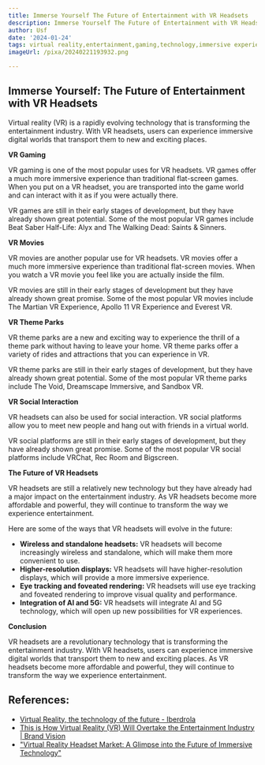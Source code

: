 ```yaml
---
title: Immerse Yourself The Future of Entertainment with VR Headsets
description: Immerse Yourself The Future of Entertainment with VR Headsets
author: Usf
date: '2024-01-24'
tags: virtual reality,entertainment,gaming,technology,immersive experience
imageUrl: /pixa/20240221193932.png

---
```

## Immerse Yourself: The Future of Entertainment with VR Headsets

Virtual  reality (VR) is a rapidly evolving technology that is transforming the entertainment industry.  With VR headsets,  users can experience immersive digital worlds that transport them to  new and exciting places.

**VR  Gaming**

VR gaming is one of the most popular uses for VR headsets. VR games offer a much more immersive experience than traditional flat-screen games. When you put on a VR  headset, you  are transported into the game world and can interact with it as if you were actually there.

VR games are still in their early stages of development, but  they  have already  shown great potential. Some  of the most popular  VR games include Beat Saber Half-Life: Alyx and The Walking Dead: Saints & Sinners.

**VR Movies**

VR movies are another popular  use for VR headsets. VR movies offer a much more  immersive experience than traditional flat-screen movies. When you watch a VR movie you feel  like you are actually inside the film.

VR movies are still in their early stages of development but they have  already shown great  promise. Some of the most popular VR movies include The Martian VR Experience, Apollo 11 VR Experience and  Everest VR.

**VR Theme  Parks**

VR theme parks are a new and  exciting way to experience the thrill of a theme park  without having to leave your home. VR theme  parks offer a variety of rides and attractions that you can  experience  in VR.

VR  theme parks are still  in their early stages of development, but they have already shown great potential. Some of  the most popular VR theme parks include The Void, Dreamscape Immersive, and Sandbox VR.

**VR  Social  Interaction**

VR headsets can also be used for social interaction. VR social platforms allow you  to  meet new people and hang  out with friends in a virtual world.

VR social platforms are still in their early stages of development, but  they have already shown great promise. Some of the most popular VR social platforms include VRChat, Rec Room and Bigscreen.

**The Future of VR Headsets**

VR headsets are still a relatively  new technology but they have already  had a  major impact on the entertainment industry.  As VR headsets become more affordable and powerful, they  will continue to transform  the way we experience entertainment.

Here are some of the ways that VR headsets will evolve in the future:

* **Wireless and standalone headsets:** VR headsets will become increasingly wireless and standalone, which will make  them more  convenient to use.
* **Higher-resolution displays:** VR headsets will have higher-resolution displays, which  will provide a more immersive experience.
* **Eye tracking and foveated rendering:** VR headsets will use eye tracking and foveated rendering to  improve visual quality and performance.
*  **Integration of AI and 5G:** VR headsets will integrate  AI and 5G technology, which will open  up new possibilities for VR experiences.

**Conclusion**

VR headsets are a revolutionary technology that is  transforming the entertainment industry. With VR headsets, users can experience immersive digital worlds  that transport them to new and  exciting places. As VR headsets become more affordable and powerful, they will continue to transform the way  we experience entertainment.

## References:
- [Virtual Reality, the technology of the future - Iberdrola](https://www.iberdrola.com/innovation/virtual-reality)
- [This is How Virtual Reality (VR) Will Overtake the Entertainment Industry | Brand Vision](https://www.brandvm.com/post/virtual-reality-entertainment)
- ["Virtual Reality Headset Market: A Glimpse into the Future of Immersive Technology"](https://www.linkedin.com/pulse/virtual-reality-headset-market-glimpse-future-immersive-technology)
